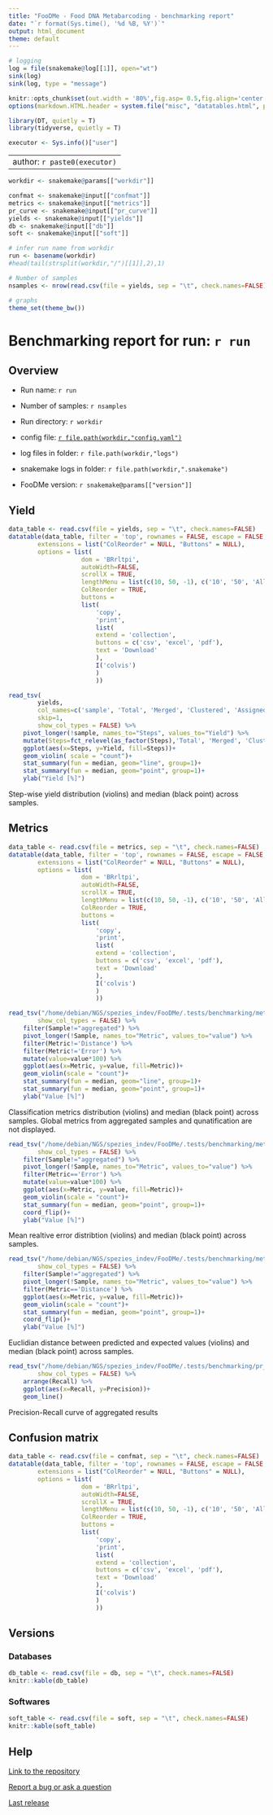 ```yaml
---
title: "FooDMe - Food DNA Metabarcoding - benchmarking report"
date: "`r format(Sys.time(), '%d %B, %Y')`"
output: html_document
theme: default
---
```


<style type="text/css">
.main-container {
  max-width: 1800px;
  margin-left: auto;
  margin-right: auto;
}
</style>

```r
# logging
log = file(snakemake@log[[1]], open="wt")
sink(log)
sink(log, type = "message")

knitr::opts_chunk$set(out.width = '80%',fig.asp= 0.5,fig.align='center',echo=FALSE, warning=FALSE, message=FALSE)
options(markdown.HTML.header = system.file("misc", "datatables.html", package = "knitr"))

library(DT, quietly = T)
library(tidyverse, quietly = T)

executor <- Sys.info()["user"]
```

---
author: `r paste0(executor)`
---

```r
workdir <- snakemake@params[["workdir"]]

confmat <- snakemake@input[["confmat"]]
metrics <- snakemake@input[["metrics"]]
pr_curve <- snakemake@input[["pr_curve"]]
yields <- snakemake@input[["yields"]]
db <- snakemake@input[["db"]]
soft <- snakemake@input[["soft"]]

# infer run name from workdir
run <- basename(workdir)
#head(tail(strsplit(workdir,"/")[[1]],2),1)

# Number of samples
nsamples <- nrow(read.csv(file = yields, sep = "\t", check.names=FALSE))

# graphs
theme_set(theme_bw())
```

# Benchmarking report for run: `r run` {.tabset}

## Overview

* Run name: `r run`

* Number of samples: `r nsamples`

* Run directory: `r workdir`

* config file: <a href=../config.yaml>`r file.path(workdir,"config.yaml")`<a/>

* log files in folder: `r file.path(workdir,"logs")`

* snakemake logs in folder: `r file.path(workdir,".snakemake")`

* FooDMe version: `r snakemake@params[["version"]]`


## Yield

```r
data_table <- read.csv(file = yields, sep = "\t", check.names=FALSE)
datatable(data_table, filter = 'top', rownames = FALSE, escape = FALSE,
		extensions = list("ColReorder" = NULL, "Buttons" = NULL),
		options = list(	
					dom = 'BRrltpi',
					autoWidth=FALSE,
					scrollX = TRUE,
					lengthMenu = list(c(10, 50, -1), c('10', '50', 'All')),
					ColReorder = TRUE,
					buttons =
					list(
						'copy',
						'print',
						list(
						extend = 'collection',
						buttons = c('csv', 'excel', 'pdf'),
						text = 'Download'
						),
						I('colvis')
						)
						))
```



```r
read_tsv(
        yields,
        col_names=c('sample', 'Total', 'Merged', 'Clustered', 'Assigned'),
        skip=1,
        show_col_types = FALSE) %>% 
    pivot_longer(!sample, names_to="Steps", values_to="Yield") %>% 
    mutate(Steps=fct_relevel(as_factor(Steps),'Total', 'Merged', 'Clustered', 'Assigned')) %>%
    ggplot(aes(x=Steps, y=Yield, fill=Steps))+
    geom_violin( scale = "count")+
    stat_summary(fun = median, geom="line", group=1)+
    stat_summary(fun = median, geom="point", group=1)+
    ylab("Yield [%]")
```

Step-wise yield distribution (violins) and median (black point) across samples.

## Metrics

```r
data_table <- read.csv(file = metrics, sep = "\t", check.names=FALSE)
datatable(data_table, filter = 'top', rownames = FALSE, escape = FALSE,
		extensions = list("ColReorder" = NULL, "Buttons" = NULL),
		options = list(	
					dom = 'BRrltpi',
					autoWidth=FALSE,
					scrollX = TRUE,
					lengthMenu = list(c(10, 50, -1), c('10', '50', 'All')),
					ColReorder = TRUE,
					buttons =
					list(
						'copy',
						'print',
						list(
						extend = 'collection',
						buttons = c('csv', 'excel', 'pdf'),
						text = 'Download'
						),
						I('colvis')
						)
						))
```



```r
read_tsv("/home/debian/NGS/spezies_indev/FooDMe/.tests/benchmarking/metrics.tsv",
        show_col_types = FALSE) %>%
    filter(Sample!="aggregated") %>%
    pivot_longer(!Sample, names_to="Metric", values_to="value") %>%
    filter(Metric!='Distance') %>%
    filter(Metric!='Error') %>%
    mutate(value=value*100) %>%
    ggplot(aes(x=Metric, y=value, fill=Metric))+
    geom_violin(scale = "count")+
    stat_summary(fun = median, geom="line", group=1)+
    stat_summary(fun = median, geom="point", group=1)+
    ylab("Value [%]")
```

Classification metrics distribution (violins) and median (black point) across samples.
Global metrics from aggregated samples and qunatification are not displayed.



```r
read_tsv("/home/debian/NGS/spezies_indev/FooDMe/.tests/benchmarking/metrics.tsv",
        show_col_types = FALSE) %>%
    filter(Sample!="aggregated") %>%
    pivot_longer(!Sample, names_to="Metric", values_to="value") %>%
    filter(Metric=='Error') %>%
    mutate(value=value*100) %>%
    ggplot(aes(x=Metric, y=value, fill=Metric))+
    geom_violin(scale = "count")+
    stat_summary(fun = median, geom="point", group=1)+
    coord_flip()+
    ylab("Value [%]")
```

Mean realtive error distribtion (violins) and median (black point) across samples.



```r
read_tsv("/home/debian/NGS/spezies_indev/FooDMe/.tests/benchmarking/metrics.tsv",
        show_col_types = FALSE) %>%
    filter(Sample!="aggregated") %>%
    pivot_longer(!Sample, names_to="Metric", values_to="value") %>%
    filter(Metric=='Distance') %>%
    ggplot(aes(x=Metric, y=value, fill=Metric))+
    geom_violin(scale = "count")+
    stat_summary(fun = median, geom="point", group=1)+
    coord_flip()+
    ylab("Value [%]")
```

Euclidian distance between predicted and expected values (violins) and median (black point) across samples.



```r
read_tsv("/home/debian/NGS/spezies_indev/FooDMe/.tests/benchmarking/pr_curve.tsv",
        show_col_types = FALSE) %>%
    arrange(Recall) %>%
    ggplot(aes(x=Recall, y=Precision))+
    geom_line()
```

Precision-Recall curve of aggregated results

## Confusion matrix

```r
data_table <- read.csv(file = confmat, sep = "\t", check.names=FALSE)
datatable(data_table, filter = 'top', rownames = FALSE, escape = FALSE,
		extensions = list("ColReorder" = NULL, "Buttons" = NULL),
		options = list(	
					dom = 'BRrltpi',
					autoWidth=FALSE,
					scrollX = TRUE,
					lengthMenu = list(c(10, 50, -1), c('10', '50', 'All')),
					ColReorder = TRUE,
					buttons =
					list(
						'copy',
						'print',
						list(
						extend = 'collection',
						buttons = c('csv', 'excel', 'pdf'),
						text = 'Download'
						),
						I('colvis')
						)
						))
```

## Versions

### Databases

```r
db_table <- read.csv(file = db, sep = "\t", check.names=FALSE)
knitr::kable(db_table)
```

### Softwares

```r
soft_table <- read.csv(file = soft, sep = "\t", check.names=FALSE)
knitr::kable(soft_table)
```

## Help

[Link to the repository](https://github.com/CVUA-RRW/FooDMe)


[Report a bug or ask a question](https://github.com/CVUA-RRW/FooDMe/issues/new)


[Last release](https://github.com/CVUA-RRW/FooDMe/releases)

